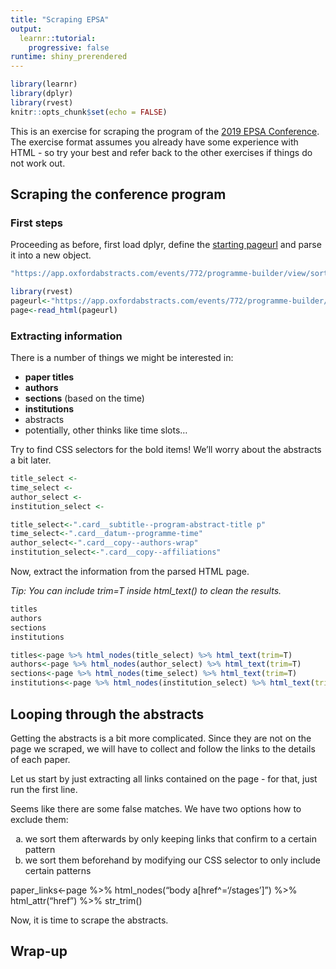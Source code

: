 ```yaml
---
title: "Scraping EPSA"
output: 
  learnr::tutorial:
    progressive: false
runtime: shiny_prerendered
---
```


```r
library(learnr)
library(dplyr)
library(rvest)
knitr::opts_chunk$set(echo = FALSE)
```

This is an exercise for scraping the program of the [2019 EPSA Conference](https://www.epsanet.org/conference-2019/). The exercise format assumes you already have some experience with HTML - so try your best and refer back to the other exercises if things do not work out.

## Scraping the conference program

### First steps

Proceeding as before, first load dplyr, define the [starting pageurl](https://app.oxfordabstracts.com/events/772/programme-builder/view/sort/title?view=published) and parse it into a new object.

```r
"https://app.oxfordabstracts.com/events/772/programme-builder/view/sort/title?view=published"
```

```r
library(rvest)
pageurl<-"https://app.oxfordabstracts.com/events/772/programme-builder/view/sort/title?view=published"
page<-read_html(pageurl)
```

### Extracting information

There is a number of things we might be interested in:

- **paper titles**
- **authors**
- **sections** (based on the time)
- **institutions**
- abstracts
- potentially, other thinks like time slots...

Try to find CSS selectors for the bold items! We'll worry about the abstracts a bit later.

```r
title_select <-
time_select <-
author_select <-
institution_select <-

```

```r
title_select<-".card__subtitle--program-abstract-title p"
time_select<-".card__datum--programme-time"
author_select<-".card__copy--authors-wrap"
institution_select<-".card__copy--affiliations"
```

Now, extract the information from the parsed HTML page.

*Tip: You can include trim=T inside html_text() to clean the results.*

```r
titles
authors
sections
institutions
```

```r
titles<-page %>% html_nodes(title_select) %>% html_text(trim=T) 
authors<-page %>% html_nodes(author_select) %>% html_text(trim=T)
sections<-page %>% html_nodes(time_select) %>% html_text(trim=T) 
institutions<-page %>% html_nodes(institution_select) %>% html_text(trim=T)
```

## Looping through the abstracts


Getting the abstracts is a bit more complicated. Since they are not on the page we scraped, we will have to collect and follow the links to the details of each paper.

Let us start by just extracting all links contained on the page - for that, just run the first line.

Seems like there are some false matches. We have two options how to exclude them:

a) we sort them afterwards by only keeping links that confirm to a certain pattern
b) we sort them beforehand by modifying our CSS selector to only include certain patterns

paper_links<-page %>% html_nodes("body a[href^='/stages']") %>% html_attr("href") %>% str_trim()



Now, it is time to scrape the abstracts.

## Wrap-up
